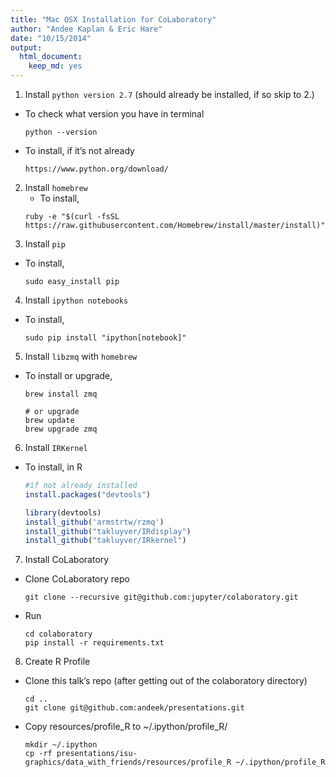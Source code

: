 ```yaml
---
title: "Mac OSX Installation for CoLaboratory"
author: "Andee Kaplan & Eric Hare"
date: "10/15/2014"
output:
  html_document:
    keep_md: yes
---
```


1. Install `python version 2.7` (should already be installed, if so skip to 2.)
  - To check what version you have in terminal 
  
    ```
    python --version
    ```
  - To install, if it's not already
  
    ```
    https://www.python.org/download/
    ```
2. Install `homebrew`
   - To install,
 
    ```
    ruby -e "$(curl -fsSL https://raw.githubusercontent.com/Homebrew/install/master/install)"
    ``` 
3. Install `pip`
  - To install,
 
    ```
    sudo easy_install pip
    ```
4. Install `ipython notebooks`
  - To install,
  
    ```
    sudo pip install "ipython[notebook]"
    ```
5. Install `libzmq` with `homebrew`
  - To install or upgrade,
  
    ```
    brew install zmq
    
    # or upgrade
    brew update
    brew upgrade zmq
    ```
    
6. Install `IRKernel`
  - To install, in R
  
    ```r
    #if not already installed
    install.packages("devtools")
    
    library(devtools)
    install_github('armstrtw/rzmq')
    install_github("takluyver/IRdisplay")
    install_github("takluyver/IRkernel")
    ```
7. Install CoLaboratory    
  - Clone CoLaboratory repo
 
    ```
    git clone --recursive git@github.com:jupyter/colaboratory.git
    ```
  - Run
    
    ```
    cd colaboratory
    pip install -r requirements.txt
    ```
8. Create R Profile
  - Clone this talk's repo (after getting out of the colaboratory directory)
    
    ```
    cd ..
    git clone git@github.com:andeek/presentations.git
    ```
  - Copy resources/profile_R to ~/.ipython/profile_R/
    
    ```
    mkdir ~/.ipython
    cp -rf presentations/isu-graphics/data_with_friends/resources/profile_R ~/.ipython/profile_R
    ```

